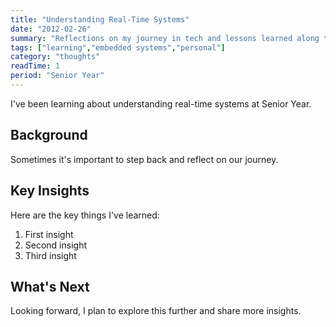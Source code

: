 ```yaml
---
title: "Understanding Real-Time Systems"
date: "2012-02-26"
summary: "Reflections on my journey in tech and lessons learned along the way."
tags: ["learning","embedded systems","personal"]
category: "thoughts"
readTime: 1
period: "Senior Year"
---
```


I've been learning about understanding real-time systems at Senior Year.

## Background

Sometimes it's important to step back and reflect on our journey.

## Key Insights

Here are the key things I've learned:

1. First insight
2. Second insight
3. Third insight

## What's Next

Looking forward, I plan to explore this further and share more insights.

